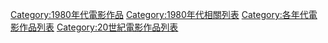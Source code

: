 [[Category:1980年代電影作品|Category:1980年代電影作品]]
[[Category:1980年代相關列表|Category:1980年代相關列表]]
[[Category:各年代電影作品列表|Category:各年代電影作品列表]]
[[Category:20世紀電影作品列表|Category:20世紀電影作品列表]]